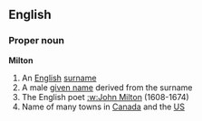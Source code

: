 ==English==
===Proper noun===
'''Milton'''
#An [[English]] [[surname]]
#A male [[given name]] derived from the surname
#The English poet [[:w:John Milton]] (1608-1674)
#Name of many towns in [[Canada]] and the [[US]]

{{pedialite}}